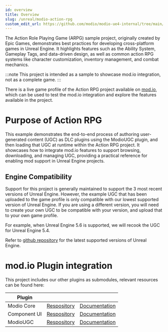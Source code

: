 ```yaml
---
id: overview
title: Overview
slug: /unreal/modio-action-rpg
custom_edit_url: https://github.com/modio/modio-ue4-internal/tree/main/Doc/doc_root/en-us/modio-action-rpg/overview.mdx
---
```


The Action Role Playing Game (ARPG) sample project, originally created by Epic Games, demonstrates best practices for developing cross-platform games in Unreal Engine. It highlights features such as the Ability System, Gameplay Tags, and data-driven design, as well as common action RPG systems like character customization, inventory management, and combat mechanics.

:::note
This project is intended as a sample to showcase mod.io integration, not as a complete game.
:::

There is a live game profile of the Action RPG project available on [mod.io](https://mod.io/g/action-rpg), which can be used to test the mod.io integration and explore the features available in the project.

# Purpose of Action RPG
This example demonstrates the end-to-end process of authoring user-generated content (UGC) as DLC plugins using the ModioUGC plugin, and then loading that UGC at runtime within the Action RPG project. It showcases how to integrate mod.io features to support browsing, downloading, and managing UGC, providing a practical reference for enabling mod support in Unreal Engine projects.

## Engine Compatibility
Support for this project is generally maintained to support the 3 most recent versions of Unreal Engine. However, the example UGC that has been uploaded to the game profile is only compatible with our lowest supported version of Unreal Engine. If you are using a different version, you will need to create your own UGC to be compatible with your version, and upload that to your own game profile.

For example, when Unreal Engine 5.6 is supported, we will recook the UGC for Unreal Engine 5.4.

Refer to [github repository](https://github.com/modio/modio-ue-actionrpg?tab=readme-ov-file#engine-compatibility) for the latest supported versions of Unreal Engine.

# mod.io Plugin integration
This project includes our other plugins as submodules, relevant resources can be found here:

| Plugin |  |  |
|------------|--------------|--------------|
| Modio Core | [Respository](https://github.com/modio/modio-ue) | [Documentation](https://docs.mod.io/unreal/core-plugin/) |
| Component UI | [Respository](https://github.com/modio/modio-ue-component-ui) | [Documentation](https://docs.mod.io/unreal/component-ui) |
| ModioUGC | [Respository](https://github.com/modio/modio-ue-modiougc) | [Documentation](https://docs.mod.io/unreal/modio-ugc) |
